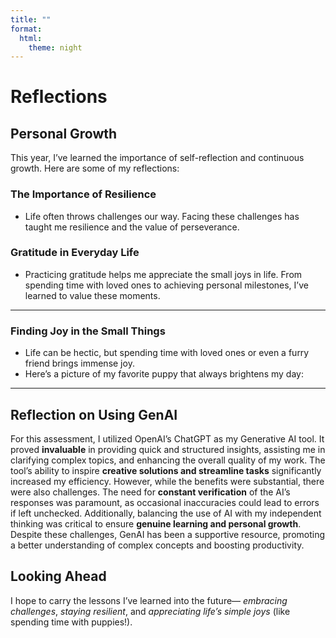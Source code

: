 ```yaml
---
title: ""
format:
  html:
    theme: night
---
```


# Reflections

## Personal Growth

This year, I’ve learned the importance of self-reflection and continuous growth. Here are some of my reflections:

### The Importance of Resilience

-   Life often throws challenges our way. Facing these challenges has taught me resilience and the value of perseverance.

### Gratitude in Everyday Life

-   Practicing gratitude helps me appreciate the small joys in life. From spending time with loved ones to achieving personal milestones, I’ve learned to value these moments.

------------------------------------------------------------------------

### Finding Joy in the Small Things

-   Life can be hectic, but spending time with loved ones or even a furry friend brings immense joy.
-   Here's a picture of my favorite puppy that always brightens my day:

------------------------------------------------------------------------

## Reflection on Using GenAI

For this assessment, I utilized OpenAI's ChatGPT as my Generative AI tool. It proved **invaluable** in providing quick and structured insights, assisting me in clarifying complex topics, and enhancing the overall quality of my work. The tool's ability to inspire **creative solutions and streamline tasks** significantly increased my efficiency. However, while the benefits were substantial, there were also challenges. The need for **constant verification** of the AI's responses was paramount, as occasional inaccuracies could lead to errors if left unchecked. Additionally, balancing the use of AI with my independent thinking was critical to ensure **genuine learning and personal growth**. Despite these challenges, GenAI has been a supportive resource, promoting a better understanding of complex concepts and boosting productivity.

## Looking Ahead

I hope to carry the lessons I’ve learned into the future— *embracing challenges*, *staying resilient*, and *appreciating life’s simple joys* (like spending time with puppies!).
